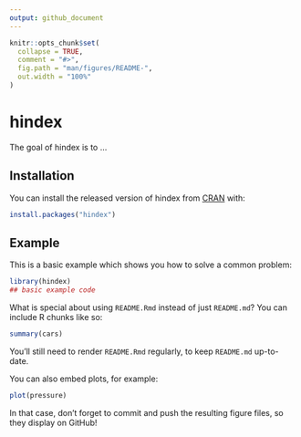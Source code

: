 ```yaml
---
output: github_document
---
```


<!-- README.md is generated from README.Rmd. Please edit that file -->

```r
knitr::opts_chunk$set(
  collapse = TRUE,
  comment = "#>",
  fig.path = "man/figures/README-",
  out.width = "100%"
)
```
# hindex

<!-- badges: start -->
<!-- badges: end -->

The goal of hindex is to ...

## Installation

You can install the released version of hindex from [CRAN](https://CRAN.R-project.org) with:

``` r
install.packages("hindex")
```

## Example

This is a basic example which shows you how to solve a common problem:

```r
library(hindex)
## basic example code
```

What is special about using `README.Rmd` instead of just `README.md`? You can include R chunks like so:

```r
summary(cars)
```

You'll still need to render `README.Rmd` regularly, to keep `README.md` up-to-date.

You can also embed plots, for example:

```r
plot(pressure)
```

In that case, don't forget to commit and push the resulting figure files, so they display on GitHub!
